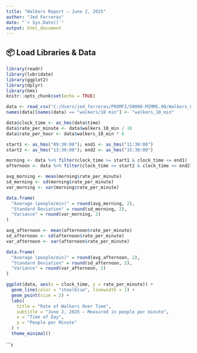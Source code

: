 ```yaml
---
title: "Walkers Report – June 2, 2025"
author: "Jed Ferreras"
date: "`r Sys.Date()`"
output: html_document
---
```


## 📦 Load Libraries & Data

```r
library(readr)
library(lubridate)
library(ggplot2)
library(dplyr)
library(hms)
knitr::opts_chunk$set(echo = TRUE)
```

```r
data <- read_csv("C:/Users/jed_ferreras/PROMFI/50006-MIMMS.00/Walkers_06.02.2025.csv")
names(data)[names(data) == "walkers/10 min"] <- "walkers_10_min"

data$clock_time <- as_hms(data$time)
data$rate_per_minute <- data$walkers_10_min / 10
data$rate_per_hour <- data$walkers_10_min * 6


```




```r
start1 <- as_hms("09:30:00"); end1 <- as_hms("11:30:00")
start2 <- as_hms("13:30:00"); end2 <- as_hms("15:30:00")

morning <- data %>% filter(clock_time >= start1 & clock_time <= end1)
afternoon <- data %>% filter(clock_time >= start2 & clock_time <= end2)

```
```r
avg_morning <- mean(morning$rate_per_minute)
sd_morning <- sd(morning$rate_per_minute)
var_morning <- var(morning$rate_per_minute)

data.frame(
  "Average (people/min)" = round(avg_morning, 2),
  "Standard Deviation" = round(sd_morning, 2),
  "Variance" = round(var_morning, 2)
)

```
```r
avg_afternoon <- mean(afternoon$rate_per_minute)
sd_afternoon <- sd(afternoon$rate_per_minute)
var_afternoon <- var(afternoon$rate_per_minute)

data.frame(
  "Average (people/min)" = round(avg_afternoon, 2),
  "Standard Deviation" = round(sd_afternoon, 2),
  "Variance" = round(var_afternoon, 2)
)

```
```r
ggplot(data, aes(x = clock_time, y = rate_per_minute)) +
  geom_line(color = "steelblue", linewidth = 1) +
  geom_point(size = 2) +
  labs(
    title = "Rate of Walkers Over Time",
    subtitle = "June 2, 2025 – Measured in people per minute",
    x = "Time of Day",
    y = "People per Minute"
  ) +
  theme_minimal()

```


```r
